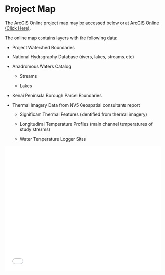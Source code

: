 # Project Map

The ArcGIS Online project map may be accessed below or at [ArcGIS Online (Click Here)](https://arcg.is/19Pqe0).

The online map contains layers with the following data:

-   Project Watershed Boundaries

-   National Hydrography Database (rivers, lakes, streams, etc)

-   Anadromous Waters Catalog

    -   Streams

    -   Lakes

-   Kenai Peninsula Borough Parcel Boundaries

-   Thermal Imagery Data from NV5 Geospatial consultants report

    -   Significant Thermal Features (identified from thermal imagery)

    -   Longitudinal Temperature Profiles (main channel temperatures of study streams)

    -   Water Temperature Logger Sites

```{=html}
<style>.embed-container {position: relative; padding-bottom: 80%; height: 0; max-width: 100%;} .embed-container iframe, .embed-container object, .embed-container iframe{position: absolute; top: 0; left: 0; width: 100%; height: 100%;} small{position: absolute; z-index: 40; bottom: 0; margin-bottom: -15px;}</style>
```
::: embed-container
<iframe width="500" height="400" frameborder="0" scrolling="no" marginheight="0" marginwidth="0" title="Kenai_Thermal_Imagery" src="//kwf.maps.arcgis.com/apps/Embed/index.html?webmap=2ec2c96346d94a90ac4b53f6134f6c4d&amp;extent=-152.1024,60.0586,-148.9218,60.7986&amp;home=true&amp;zoom=true&amp;previewImage=false&amp;scale=true&amp;search=true&amp;searchextent=false&amp;details=true&amp;legendlayers=true&amp;active_panel=legend&amp;basemap_gallery=true&amp;disable_scroll=true&amp;theme=light">

</iframe>
:::
